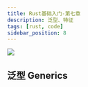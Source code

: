 ```yaml
---
title: Rust基础入门-第七章
description: 泛型、特征
tags: [rust, code]
sidebar_position: 8
---
```



<img
  className="Badges"
  src="https://img.shields.io/badge/Author-WenjieWei-ff69b4?style=for-the-badge&logo=appveyor"
/>

## 泛型 Generics
